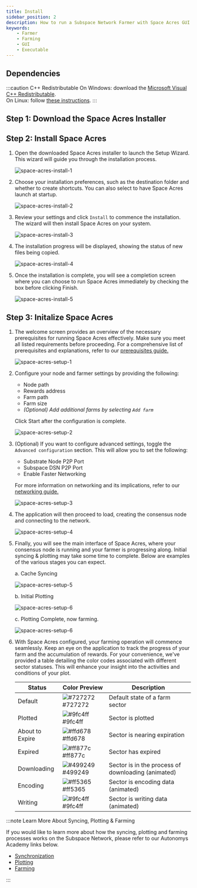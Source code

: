 ```yaml
---
title: Install
sidebar_position: 2
description: How to run a Subspace Network Farmer with Space Acres GUI Application
keywords:
    - Farmer
    - Farming
    - GUI
    - Executable
---
```



## Dependencies

:::caution C++ Redistributable
On Windows: download the [Microsoft Visual C++ Redistributable](https://learn.microsoft.com/en-us/cpp/windows/latest-supported-vc-redist?view=msvc-170).<br />
On Linux: follow [these instructions](https://learn.microsoft.com/en-us/cpp/linux/download-install-and-setup-the-linux-development-workload?view=msvc-170#linux-setup-ubuntu-on-wsl).
:::

## Step 1: Download the Space Acres Installer

<DownloadButtons />

## Step 2: Install Space Acres

1. Open the downloaded Space Acres installer to launch the Setup Wizard. This wizard will guide you through the installation process.
    
    ![space-acres-install-1](/img/doc-imgs/space-acres/space-acres-install-1.png) 

2. Choose your installation preferences, such as the destination folder and whether to create shortcuts. You can also select to have Space Acres launch at startup.

    ![space-acres-install-2](/img/doc-imgs/space-acres/space-acres-install-2.png)

3. Review your settings and click `Install` to commence the installation. The wizard will then install Space Acres on your system.

    ![space-acres-install-3](/img/doc-imgs/space-acres/space-acres-install-3.png)

4. The installation progress will be displayed, showing the status of new files being copied.

    ![space-acres-install-4](/img/doc-imgs/space-acres/space-acres-install-4.png)

5. Once the installation is complete, you will see a completion screen where you can choose to run Space Acres immediately by checking the box before clicking Finish.

    ![space-acres-install-5](/img/doc-imgs/space-acres/space-acres-install-5.png)

## Step 3: Initalize Space Acres

1. The welcome screen provides an overview of the necessary prerequisites for running Space Acres effectively. Make sure you meet all listed requirements before proceeding. For a comprehensive list of prerequisites and explanations, refer to our [prerequisites guide.](../prerequisites.mdx)  

    ![space-acres-setup-1](/img/doc-imgs/space-acres/space-acres-setup-1.png)

2. Configure your node and farmer settings by providing the following:
    - Node path 
    - Rewards address
    - Farm path
    - Farm size
    - *(Optional) Add additional farms by selecting `Add farm`*

    Click Start after the configuration is complete.

    ![space-acres-setup-2](/img/doc-imgs/space-acres/space-acres-setup-2.png)

3. (Optional) If you want to configure advanced settings, toggle the `Advanced configuration` section. This will allow you to set the following:
    - Substrate Node P2P Port
    - Subspace DSN P2P Port
    - Enable Faster Networking

    For more information on networking and its implications, refer to our [networking guide.](../additional-guides/network-info.md)

    ![space-acres-setup-3](/img/doc-imgs/space-acres/space-acres-setup-3.png)

4. The application will then proceed to load, creating the consensus node and connecting to the network.

    ![space-acres-setup-4](/img/doc-imgs/space-acres/space-acres-setup-4.png)

5. Finally, you will see the main interface of Space Acres, where your consensus node is running and your farmer is progressing along. Initial syncing & plotting may take some time to complete. Below are examples of the various stages you can expect. 

    a. Cache Syncing

    ![space-acres-setup-5](/img/doc-imgs/space-acres/space-acres-setup-5.png) 

    b. Initial Plotting

    ![space-acres-setup-6](/img/doc-imgs/space-acres/space-acres-setup-6.png)

    c. Plotting Complete, now farming.

    ![space-acres-setup-6](/img/doc-imgs/space-acres/space-acres-setup-7.png)

6. With Space Acres configured, your farming operation will commence seamlessly. Keep an eye on the application to track the progress of your farm and the accumulation of rewards. For your convenience, we've provided a table detailing the color codes associated with different sector statuses. This will enhance your insight into the activities and conditions of your plot.

    | Status            | Color Preview | Description                          |
    |-------------------|---------------|--------------------------------------|
    | Default           | ![#727272](https://via.placeholder.com/15/727272/000000?text=+) #727272 | Default state of a farm sector       |
    | Plotted           | ![#9fc4ff](https://via.placeholder.com/15/9fc4ff/000000?text=+) #9fc4ff | Sector is plotted                    |
    | About to Expire   | ![#ffd678](https://via.placeholder.com/15/ffd678/000000?text=+) #ffd678 | Sector is nearing expiration         |
    | Expired           | ![#ff877c](https://via.placeholder.com/15/ff877c/000000?text=+) #ff877c | Sector has expired                   |
    | Downloading       | ![#499249](https://via.placeholder.com/15/499249/000000?text=+) #499249 | Sector is in the process of downloading (animated) |
    | Encoding          | ![#ff5365](https://via.placeholder.com/15/ff5365/000000?text=+) #ff5365 | Sector is encoding data (animated)   |
    | Writing           | ![#9fc4ff](https://via.placeholder.com/15/9fc4ff/000000?text=+) #9fc4ff | Sector is writing data (animated)    |



:::note Learn More About Syncing, Plotting & Farming

If you would like to learn more about how the syncing, plotting and farming processes works on the Subspace Network, please refer to our Autonomys Academy links below.
- [Synchronization](https://academy.autonomys.net/subspace-protocol/network-architecture/networking-protocols#synchronization) <br />
- [Plotting](https://academy.autonomys.net/subspace-protocol/consensus/proof-of-archival-storage/plotting) <br />
- [Farming](https://academy.autonomys.net/subspace-protocol/consensus/proof-of-archival-storage/farming) <br />

:::
